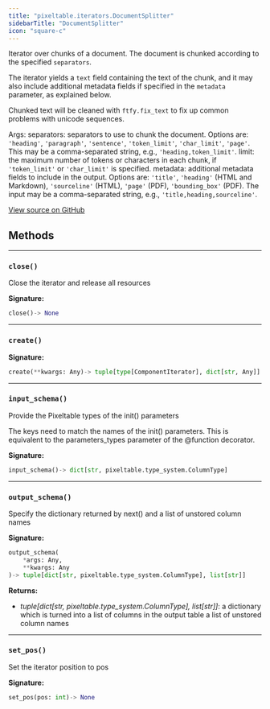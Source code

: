 ```yaml
---
title: "pixeltable.iterators.DocumentSplitter"
sidebarTitle: "DocumentSplitter"
icon: "square-c"
---
```


Iterator over chunks of a document. The document is chunked according to the specified `separators`.

The iterator yields a `text` field containing the text of the chunk, and it may also include additional metadata fields if specified in the `metadata` parameter, as explained below.

Chunked text will be cleaned with `ftfy.fix_text` to fix up common problems with unicode sequences.

Args: separators: separators to use to chunk the document. Options are: `'heading'`, `'paragraph'`, `'sentence'`, `'token_limit'`, `'char_limit'`, `'page'`. This may be a comma-separated string, e.g., `'heading,token_limit'`. limit: the maximum number of tokens or characters in each chunk, if `'token_limit'` or `'char_limit'` is specified. metadata: additional metadata fields to include in the output. Options are: `'title'`, `'heading'` (HTML and Markdown), `'sourceline'` (HTML), `'page'` (PDF), `'bounding_box'` (PDF). The input may be a comma-separated string, e.g., `'title,heading,sourceline'`.


<a href="https://github.com/pixeltable/pixeltable/blob/v0.4/pixeltable/iterators/document.py#L90" target="_blank">View source on GitHub</a>

## Methods


---

### `close()`

Close the iterator and release all resources


**Signature:**

```python
close()-> None
```


---

### `create()`

**Signature:**

```python
create(**kwargs: Any)-> tuple[type[ComponentIterator], dict[str, Any]]
```


---

### `input_schema()`

Provide the Pixeltable types of the init() parameters


The keys need to match the names of the init() parameters. This is equivalent to the parameters_types parameter of the @function decorator.


**Signature:**

```python
input_schema()-> dict[str, pixeltable.type_system.ColumnType]
```


---

### `output_schema()`

Specify the dictionary returned by next() and a list of unstored column names


**Signature:**

```python
output_schema(
    *args: Any,
    **kwargs: Any
)-> tuple[dict[str, pixeltable.type_system.ColumnType], list[str]]
```

**Returns:**

- *tuple[dict[str, pixeltable.type_system.ColumnType], list[str]]*: a dictionary which is turned into a list of columns in the output table a list of unstored column names



---

### `set_pos()`

Set the iterator position to pos


**Signature:**

```python
set_pos(pos: int)-> None
```

